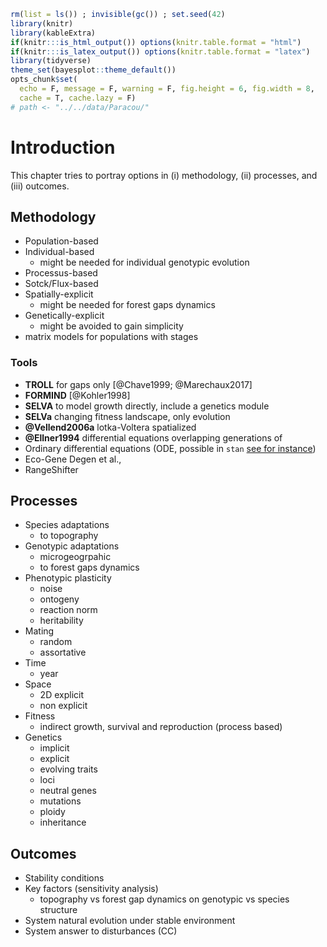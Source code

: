 ```r
rm(list = ls()) ; invisible(gc()) ; set.seed(42)
library(knitr)
library(kableExtra)
if(knitr:::is_html_output()) options(knitr.table.format = "html") 
if(knitr:::is_latex_output()) options(knitr.table.format = "latex") 
library(tidyverse)
theme_set(bayesplot::theme_default())
opts_chunk$set(
  echo = F, message = F, warning = F, fig.height = 6, fig.width = 8,
  cache = T, cache.lazy = F)
# path <- "../../data/Paracou/"
```

# Introduction {-}

This chapter tries to portray options in (i) methodology, (ii) processes, and (iii) outcomes.

## Methodology

* Population-based
* Individual-based
    * might be needed for individual genotypic evolution
* Processus-based
* Sotck/Flux-based
* Spatially-explicit
    * might be needed for forest gaps dynamics
* Genetically-explicit
    * might be avoided to gain simplicity
* matrix models for populations with stages

### Tools

* **TROLL** for gaps only [@Chave1999; @Marechaux2017]
* **FORMIND** [@Kohler1998]
* **SELVA** to model growth directly, include a genetics module
* **SELVa** changing fitness landscape, only evolution
* **@Vellend2006a** lotka-Voltera spatialized
* **@Ellner1994** differential equations overlapping generations of 
* Ordinary differential equations (ODE, possible in `stan` [see for instance](https://juliettearchambeau.github.io/BiogecoBayes/workshop6_ODE_SIR.html))
* Eco-Gene Degen et al.,
* RangeShifter

## Processes

* Species adaptations
    * to topography
* Genotypic adaptations
    * microgeogrpahic
    * to forest gaps dynamics
* Phenotypic plasticity
    * noise
    * ontogeny
    * reaction norm
    * heritability
* Mating
    * random
    * assortative
* Time
    * year
* Space
    * 2D explicit
    * non explicit
* Fitness
    * indirect growth, survival and reproduction (process based)
* Genetics
    * implicit
    * explicit
    * evolving traits
    * loci
    * neutral genes
    * mutations
    * ploidy
    * inheritance

## Outcomes

* Stability conditions
* Key factors (sensitivity analysis)
    * topography vs forest gap dynamics on genotypic vs species structure
* System natural evolution under stable environment
* System answer to disturbances (CC)

